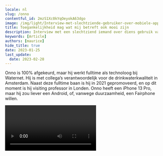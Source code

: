 ```yaml
---
locale: nl
slug: /onno
contentful_id: 2mzS1Xc0kYqOeyokA63dgo
image: /img/light/Interview-met-slechtziende-gebruiker-over-mobiele-applicaties-op-telefoons.jpg
title: Toegankelijkheid mag wat mij betreft ook mooi zijn
description: Interview met een slechtziend iemand over diens gebruik van toegankelijkheidsfuncties in mobiele applicaties.
keywords: [Article]
authors: [maurice]
hide_title: true
date: 2023-01-25
last_update:
  date: 2023-02-28
---
```


<Hero
  title="Toegankelijkheid mag wat mij betreft ook mooi zijn"
  introText="Onno (1967) is geboren met een visuele beperking. Hij ziet slechts 10% en heeft bovendien nystagmus (snel trillende ogen). Daarmee wordt hij niet tot de blinden geteld, maar zijn situatie is natuurlijk niet vergelijkbaar met iemand die kan zien. Hij valt dus buiten de gebruikelijke categorieën. "
/>

Onno is 100% afgekeurd, maar hij werkt fulltime als technoloog bij Waternet. Hij is met collega’s verantwoordelijk voor de drinkwaterkwaliteit in Amsterdam. Naast deze fulltime baan is hij in 2021 gepromoveerd, en op dit moment is hij visiting professor in Londen. Onno heeft een iPhone 13 Pro, maar hij zou liever een Android, of, vanwege duurzaamheid, een Fairphone willen.

<Video youTubeId="_r0q0ZcwfCo" title="Interview met slechtziende eindgebruiker Onno" name="Video interview Onno"/>

## Welke toegankelijkheidsfuncties heb je op je telefoon ingesteld?

Alles wat er mogelijk is qua [toegankelijkheidsinstellingen](/nl/stats), probeer ik uit op mijn mobiel.

Zo pas ik lichtintensiteit aan: overdag staat die op z’n felst. 

Ook heb ik de [letters](/nl/stats/lettergrootte) groter gezet. Niet op de grootste stand, want anders mis ik het overzicht. Dus ik heb de lettergrootte zo ingesteld, dat ik teksten nog net kan lezen en toch het overzicht houd.

Op mijn iPhone heb ik het [contrast](/nl/stats/verhoogd-contrast) aangepast. Ik gebruik niet dat hele grote contrast met primaire kleuren. Dat vind ik echt te lelijk. Esthetiek is soms ver te zoeken bij toegankelijkheidsinstellingen. Een groter contrast zou mijn inziens ook smaakvol gemaakt kunnen worden. Bovendien: apps die weinig contrast bieden bij belangrijke info, gebruik ik niet. 

[Inzoomen](/nl/stats/zoom) bij apps vind ik als slechtziende ook heel prettig, maar niet alle apps bieden die functionaliteit.

[VoiceOver](/nl/stats/schermlezer) en berichten laten voorlezen vind ik niet intelligent genoeg: het werkt vaak net niet lekker. Als het écht goed zou werken, zou ik het wel handig vinden.

## Meer interviews met eindgebruikers

<TwoColumnBlock>
  <LeftColumn>
    <ColumnRow>
      <Quote
        quote="Hoeveel uur ik per dag mijn telefoon gebruik? Hoeveel uur gebruik jij je ogen?"
        name="Jesse"
        imageSrc="/img/light/Jesse.png"
        alt="Foto Jesse"
        linkLabel="Lees het interview met Jesse"
        url="/nl/artikelen/jesse"
      />
    </ColumnRow>
    <ColumnRow>
      <Quote
        quote="Ik heb geen beperking, de wereld maakt mij beperkt."
        name="Darice"
        imageSrc="/img/light/Interview-met-dove-eindgebruiken-over-inzetten-van-toegankelijkheid-in-mobiele-apps.jpg"
        alt="Foto Darice"
        linkLabel="Lees het interview met Darice"
        url="/nl/artikelen/darice"
      />
    </ColumnRow>
    <ColumnRow>
      <Quote
        quote="Mijn iPhone is mijn derde oog."
        name="Jeroen"
        imageSrc="/img/light/Blinde app gebruiker Jeroen.jpg"
        alt="Jeroen - Asset"
        linkLabel="Lees het interview met Jeroen"
        url="/nl/artikelen/jeroen"
      />
    </ColumnRow>
  </LeftColumn>
  <RightColumn>
    <ColumnRow>
      <Quote
        quote="Ik probeer overprikkeling op mijn telefoon te verminderen."
        name="Colinda"
        imageSrc="/img/light/colinda.jpg"
        alt="Colinda"
        linkLabel="Lees het interview met Colinda"
        url="/nl/artikelen/colinda"
      />
    </ColumnRow>
    <ColumnRow>
      <Quote
        quote="Toegankelijkheid mag wat mij betreft ook mooi zijn."
        name="Onno"
        imageSrc="/img/light/Interview-met-slechtziende-gebruiker-over-mobiele-applicaties-op-telefoons.jpg"
        alt="Foto Onno"
        linkLabel="Lees het interview met Onno"
        url="/nl/artikelen/onno"
      />
    </ColumnRow>
    <ColumnRow>
      <Quote
        quote="De grootte van teksten aanpassen is voor mij noodzakelijk."
        name="Edith"
        imageSrc="/img/light/Edith-s.jpg"
        alt="Foto van Edith"
        linkLabel="Lees het interview met Edith"
        url="/nl/artikelen/edith"
      />
    </ColumnRow>
  </RightColumn>
</TwoColumnBlock>

